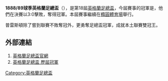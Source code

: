 '''1888/89球季英格蘭足總盃'''（{{lang-en|FA Cup}}），是第18屆[[英格蘭足總盃|英格蘭足總盃]]，今屆賽事的冠軍是{{fc|普雷斯頓}}，他們在決賽以3:0擊敗{{fc|狼隊}}，奪得冠軍。本屆賽事繼續在[[橢圓體育場|橢圓體育場]]舉行。

普雷斯頓除了嘗到聯賽不敗奪冠外，更勇奪足總盃冠軍，成就本土聯賽雙冠王。

==外部連結==
#[http://www.thefa.com/thefacup 英格蘭足總盃官網]{{Webarchive|url=https://wayback.archive-it.org/all/20120424194609/http://www.thefa.com/TheFACup |date=2012-04-24 }}
#[http://www.worldfootball.net/winner/eng-fa-cup/ 英格蘭足總盃 歷屆冠軍]{{Wayback|url=http://www.worldfootball.net/winner/eng-fa-cup/ |date=20190102002248 }}

{{英格兰足总杯}}

[[Category:英格蘭足總盃|Category:英格蘭足總盃]]


{{soccer-stub}}